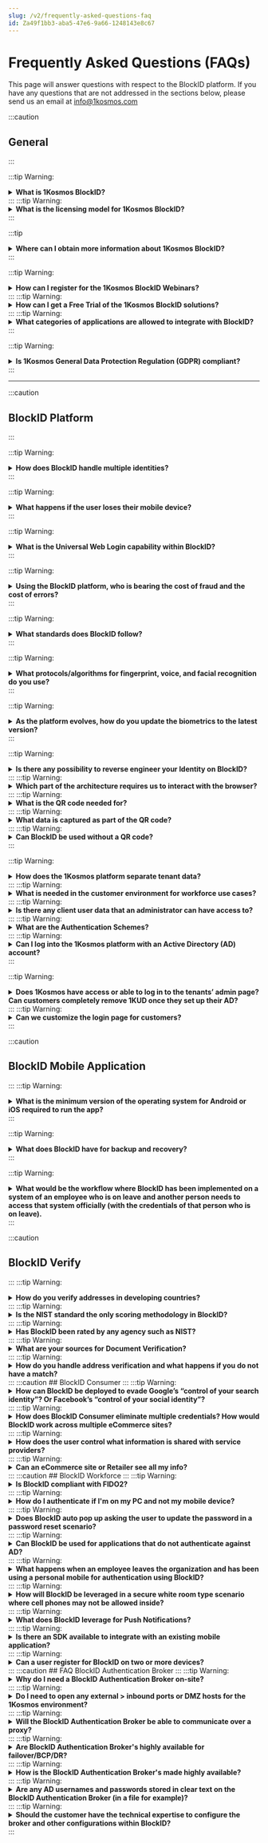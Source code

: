 ```yaml
---
slug: /v2/frequently-asked-questions-faq
id: Za49f1bb3-aba5-47e6-9a66-1248143e8c67
---
```

# Frequently Asked Questions (FAQs)

This page will answer questions with respect to the BlockID platform. If you have any questions that are not addressed in the sections below, please send us an email at <info@1kosmos.com>

:::caution
## General
:::

:::tip Warning:
<details>
<summary><b>What is 1Kosmos BlockID?</b></summary>
<br />
1Kosmos BlockID provides cloud-based identity solutions that leverage biometrics for passwordless user authentication. It uses Blockchain technology for secure and passwordless access to the applications.
</details>
:::
:::tip Warning:
<details>
<summary><b>What is the licensing model for 1Kosmos BlockID?</b></summary>
<br />

1Kosmos BlockID has three separate offerings and each offering has a different pricing plan. Please contact <sales@1kosmos.com> for further pricing information.
</details>
:::

:::tip 
<details>
<summary>
<b>Where can I obtain more information about 1Kosmos BlockID?</b>
</summary>

<br />
    
Visit the **Why BlockID**, **Solutions**, and **Insights** sections from the [1Kosmos](https://www.1kosmos.com/) site. Also, visit the 1Kosmos [BlockID Documentation](https://1kosmos.document360.io/docs) site for in-depth information on each BlockID product. Please contact us on info@1kosmos.com for further information.
</details>
:::

:::tip Warning:
<details>
<summary><b>How can I register for the 1Kosmos BlockID Webinars?</b></summary>
<br />
 
Check out our [Webinar](https://www.1kosmos.com/insights/webinars) page to access the existing webinars and register for the upcoming webinars.
</details>
:::
:::tip Warning:
<details>
<summary><b>How can I get a Free Trial of the 1Kosmos BlockID solutions?</b></summary>
<br />
    
Visit the [BlockID Free Trial](https://www.1kosmos.com/blockid-free-trial) page and **Sign up** to get a free trial of our 1Kosmos BlockID solutions.
</details>
:::
:::tip Warning:
<details>
<summary><b>What categories of applications are allowed to integrate with BlockID?</b></summary>
<br />
 
1Kosmos BlockID integrates with numerous cloud applications, leading SSO and cloud platforms, along with PAM technologies, Hardware Tokens, Operating Systems, and Remote Access providers. Check out our [Integrations](https://www.1kosmos.com/workforce-solutions/integrations) page to check the list of categories of applications 1Kosmos BlockID can integrate.
</details>
:::

:::tip Warning:    
<details>
<summary><b>Is 1Kosmos General Data Protection Regulation (GDPR) compliant?</b>
</summary>
<br />

The 1Kosmos platform is built with the [Privacy by Design](https://gdpr-info.eu/issues/privacy-by-design/) term of [GDPR](https://gdpr-info.eu/). The Information storage is de-risked with user-managed encryption and adheres to [GDPR Article 25](https://gdpr-info.eu/issues/privacy-by-design/).
</details>
:::


* * * 
:::caution
## BlockID Platform
:::

:::tip Warning:
<details>
<summary><b>How does BlockID handle multiple identities?</b></summary>
<br />
BlockID manages a concept called "<b>User Personas</b>". Multiple identities of a user can be mapped to multiple personas and be under a single master user profile called "<b>Person</b>".
</details>
:::

:::tip Warning:
<details>
<summary><b>What happens if the user loses their mobile device?</b></summary>
<br />
The information on the BlockID platform can all be recovered using a recovery phrase and your biometric. A user can download a new version of the app on their new mobile device and then enter their recovery phrase, authenticate with their biometrics to get access to their identity vault.
</details>
:::

:::tip Warning:
<details>
<summary><b>What is the Universal Web Login capability within BlockID?</b></summary>
<br />
The process will take less than 30 minutes to set up, and involves downloading the BlockID Login integration SDK onto the site. This will then allow the site to generate a QR code that can then be scanned by the user using their mobile device.
</details>
:::

:::tip Warning:
<details>
<summary><b>Using the BlockID platform, who is bearing the cost of fraud and the cost of errors?</b></summary>
<br />
This product interacts with the existing security system and fraud prevention of the commercial enterprise. A service provider will bear the cost of any fraud. However, replacing credentials with biometrics and moving the repository from a single database to a blockchain significantly reduces the risk of fraud and the cost of errors.
</details>
:::

:::tip Warning:
<details>
<summary><b>What standards does BlockID follow?</b></summary>
<br />
We follow W3C, FIDO2, NIST IAL, and AAL standards.
</details>
:::
 
:::tip Warning:
<details>
<summary><b>What protocols/algorithms for fingerprint, voice, and facial recognition do you use?</b></summary>
<br />
We use the inbuilt biometrics, if available, for the fingerprint. For the voice and matching the facial biometrics to your vault, we use our BlockID facial and voice metrics that use Microsoft Cognitive Artificial Intelligence (AI).
</details>
:::

:::tip Warning:
<details>
<summary><b>As the platform evolves, how do you update the biometrics to the latest version?</b></summary>
<br />
If the biometrics are updated, BlockID releases a new version of the mobile app and will be updated on every user's smartphone as part of their app update process.
</details>
:::

:::tip Warning:
<details>
<summary><b>Is there any possibility to reverse engineer your Identity on BlockID?</b></summary>
<br />
No, the data is stored in an encrypted format using ECDSA encryption.
</details>
:::
:::tip Warning:
<details>
<summary><b>Which part of the architecture requires us to interact with the browser?</b></summary>
<br />
The architecture that interacts with a web browser is when the QR code is presented on screen. The data that is transmitted isn't browser-specific, currently uses javascript.
</details>
:::
:::tip Warning:
<details>
<summary><b>What is the QR code needed for?</b></summary>
<br />
The QR code is needed to initialize the app to know what information is being asked for and which service and scope it is being provided to.
</details>
:::
:::tip Warning:
<details>
<summary><b>What data is captured as part of the QR code?</b></summary>
<br />
A QR code consists of four main data elements. These are:
<ul>
<li><b>Scope</b> - A scope details what needs to be queried from the user's identity safe from the mobile device. Typically this would consist of First Name, Last Name, UserId, Date of Birth, etc.
</li>
<li><b>Factor</b></li> - Factor identifies which type of biometric the user needs must provide to authenticate, i.e., either the face, fingerprint, or voice. 
<li><b>Public Key</b></li> - This is the public key of the requesting party.
<li><b>URL</b></li> - The URL specifies the endpoint that the mobile app will need to use to send the authentication request to.
</ul>
</details>
:::
:::tip Warning:
<details>
<summary><b>Can BlockID be used without a QR code?</b></summary>
<br />
Yes, BlockID can work without a QR Code. It supports legacy username & password, USERNAME+PUSH, external systems, and tokens such as RADIUS, Yubikey, SecurID, and OneSpan. For a passwordless experience, a QR code allows the end-user to authenticate into any system, whether it is the first time or a repeat login. Without a QR code, a legacy method of "linking" becomes necessary. Thus, a QR code is recommended to make the customer experience better and more secure.
</details>
:::

:::tip Warning:
<details>
<summary><b>How does the 1Kosmos platform separate tenant data?</b></summary>
<br />
BlockID segregates the data for each tenant in their own permission blockchain. This keeps logical and physical data seperation for each tenant.
</details>
:::
:::tip Warning:
<details>
<summary><b>What is needed in the customer environment for workforce use cases?</b></summary>
<br />
There are two applications needed in a customer environment
<ul>
<li><b>BlockID Authentication Broker</b> - This is the single interface that allows us to communicate with AD.
<ul>
<li>This allows us to communicate with the Microsoft NDES service to issue smartcard certificates.
</li>
</ul>
</li>
</ul>
Also, the BlockID Workforce mobile application needs to be downloaded and used by individual users.
</details>
:::
:::tip Warning:

<details>
<summary><b>Is there any client user data that an administrator can have access to?</b>
</summary>
<br />
1Kosmos cannot see any user data as it is not stored in our cloud.
<ul>
<li> User private data is protected with the user's private key which resides on their phone.</li>
<li> No AD or other <b>internal</b> company data is stored in the cloud.</li>
<li> Many other products will copy your AD user attributes to their cloud. BlockID does not.</li>
</ul>
</details>
:::
:::tip Warning:
<details>
<summary><b>What are the Authentication Schemes?</b></summary>
<br />
Authentication schemes are used to authenticate users into the platform. An authentication scheme can be configured for tenants (Customers) based on their needs. For example, <b>Customer 1</b> can use <b>Active Directory (AD)</b> while <b>Customer 2</b> can use <b>1Kosmos User Directory (1KUD)</b>.
</details>
:::
:::tip Warning:
<details>
<summary><b>Can I log into the 1Kosmos platform with an Active Directory (AD) account?</b></summary>
<br />
Yes, once the platform is configured with a client AD, the accounts associated with that Active Directory can be used to authenticate within the platform.
</details>
:::

:::tip Warning:
<details>
<summary><b>Does 1Kosmos have access or able to log in to the tenants’ admin page? Can customers completely remove 1KUD once they set up their AD?</b></summary>
<br />
1KUD is for the customers who do not have an LDAP or AD server of their own (or do not wish to self manage the user details anymore) and want us to store their legacy users. They could configure BlockID to communicate with the local AD where they store their own user base.
</details>
:::
:::tip Warning:
<details>
<summary><b>Can we customize the login page for customers?</b></summary>
<br />
Yes, the login pages are customizable.
</details>
:::

:::caution
## BlockID Mobile Application
:::
:::tip Warning:
<details>
<summary><b>What is the minimum version of the operating system for Android or iOS required to run the app?</b>
</summary>
<br />
To run the BlockID mobile app, we need an iPhone running on <b>IOS 12.3.1</b> or higher and an Android mobile phone running on <b>Android 6.0 or later</b>.
</details>
:::    

:::tip Warning:
<details>
<summary><b>What does BlockID have for backup and recovery?</b>
</summary>
<br />
BlockID provides a Service Level Agreement (SLA) availability of 99.8%. Our service manages our deployment for our customers across regions and provides automated backup and recovery.
</details>
:::    
    
:::tip Warning:
<details>
<summary><b>What would be the workflow where BlockID has been implemented on a system of an employee who is on leave and another person needs to access that system officially (with the credentials of that person who is on leave).</b>
</summary>
<br />
In this case, get the Admin login credentials (username and password) from IT after respective approvals are in place.
</details>
:::     
    
:::caution
## BlockID Verify
:::
:::tip Warning:
<details>
<summary><b>How do you verify addresses in developing countries?</b>
</summary>
<br />
Similar to the United States, BlockID Verify will need to integrate with a source of truth from that country. This integration can be configured on the platform.
</details>
:::    
:::tip Warning:    
<details>
<summary><b>Is the NIST standard the only scoring methodology in BlockID?</b>
</summary>
<br />
BlockID also includes an identity trust score that factors NIST as well as other parameters. Both the assurance level of NIST and the trust score for a user is available.
</details>
:::
:::tip Warning:    
<details>
<summary><b>Has BlockID been rated by any agency such as NIST?</b>
</summary>
<br />
We use the guidelines set forth by NIST 800 63-3.
</details>
:::
:::tip Warning:    
<details>
<summary><b>What are your sources for Document Verification?</b>
</summary>
<br />
A typical document verification platform is a central entity that allows BlockID to verify authenticity through an API. Some examples include AAMVA, Melissa, IDDataWeb, etc. They vary depending on the country of origin. Each system of record is from an issuing authority.
</details>
:::
:::tip Warning:    
<details>
<summary><b>How do you handle address verification and what happens if you do not have a match?</b>
</summary>
<br />
We verify addresses with third party services (US Postal Service + Melissa). If there isn't a match, it triggers a manual process where additional documentation is requested from utilities and/or phone services and matched.
</details>
:::
:::caution  
## BlockID Consumer
:::
:::tip Warning:    
<details>
<summary><b>How can BlockID be deployed to evade Google’s “control of your search identity”? Or Facebook’s “control of your social identity”?</b>
</summary>
<br />
By not having any log-ins from Google or Facebook, you will not be using the same log-ins that allow those, and other companies, to track which pages you are using while browsing in a private or incognito mode with access to your web applications. All information about the user will be stored in an identity vault.
</details>
:::
:::tip Warning:    
<details>
<summary><b>How does BlockID Consumer eliminate multiple credentials?  How would BlockID work across multiple eCommerce sites?</b>
</summary>
<br />
A single BlockID credential can be used to authenticate across multiple sites. This is possible because the single credential resides on the blockchain. This is in contrast with having a credential stored in the individual website's databases.
</details>
:::
:::tip Warning:    
<details>
<summary><b>How does the user control what information is shared with service providers?</b>
</summary>
<br />
BlockID uses a concept of scopes which includes all the user information criteria. As part of the scope, every data request from a service provider has to have one or multiple scopes defined. So, for example, if a website is requesting a user credential for logon, the user would see that the website is asking for their "FirstName" and "LastName" as part of the scope in the request.
</details>
:::
:::tip Warning:    
<details>
<summary><b>Can an eCommerce site or Retailer see all my info?</b>
</summary>
<br />
Only if the information is explicitly shared by the user. All the information shared by the user would be shown as part of the scope defined in the request.
</details>
:::
:::caution 
## BlockID Workforce
:::
:::tip Warning:    
<details>
<summary><b>Is BlockID compliant with FIDO2?</b>
</summary>
<br />
Yes, the BlockID solution is compliant with FIDO2 UAF.
</details>
:::
:::tip Warning:    
<details>
<summary><b>How do I authenticate if I'm on my PC and not my mobile device?</b>
</summary>
<br />
BlockID can be used to authenticate a user using an OTP which can be generated and emailed to a user if a mobile device is not present. We only recommend using this solution if you are using MFA with a legacy system.
</details>
:::
:::tip Warning:    
<details>
<summary><b>Does BlockID auto pop up asking the user to update the password in a password reset scenario?</b>
</summary>
<br />
The user gets a popup on windows ahead of time-based on the policy set for the organization. They can either reset the password on Windows or the BlockID app.
</details>
:::
:::tip Warning:    
<details>
<summary><b>Can BlockID be used for applications that do not authenticate against AD?</b>
</summary>
<br />
The application can leverage BlockID and can integrate using SAML.
</details>
:::
:::tip Warning:    
<details>
<summary><b>What happens when an employee leaves the organization and has been using a personal mobile for authentication using BlockID?</b>
</summary>
<br />
The BlockID app is disabled upon disabling the AD account of the employee.
</details>
:::
:::tip Warning:    
<details>
<summary><b>How will BlockID be leveraged in a secure white room type scenario where cell phones may not be allowed inside?</b>
</summary>
<br />
This is a part of our roadmap where biometric-based authentication can be leveraged via laptops/workstations so that mobile phones will not be a dependency.
</details>
:::
:::tip Warning:    
<details>
<summary><b>What does BlockID leverage for Push Notifications?</b>
</summary>
<br />
BlockID uses Apple Push Notification Service (APNS) on iOS devices, or via Firebase Cloud Messaging (FCM) on Android devices.
</details>
:::
:::tip Warning:    
<details>
<summary><b>Is there an SDK available to integrate with an existing mobile application?</b>
</summary>
<br />
Yes, BlockID does have an SDK to integrate with mobile application.
</details>
:::
:::tip Warning:    
<details>
<summary><b>Can a user register for BlockID on two or more devices?</b>
</summary>
<br />
Yes, a user could have multiple devices. The Private Key is unique to each registration for the user. The DID will be created per device registered and mapped to the same userID.
</details>
:::
:::caution   
## FAQ BlockID Authentication Broker
:::
:::tip Warning:    
<details>
<summary><b>Why do I need a BlockID Authentication Broker on-site?</b>
</summary>
<br />
A BlockID Authentication Broker is installed on a client environment to allow the BlockID Admin Console (running in the cloud) to communicate within a client’s environment. All connections made by the Broker are outbound and there is no need for any inbound connectivity into the company's network. The BlockID Authentication Broker communicates **outbound** only and handles the flow of encrypted traffic between the Credential Provider (on windows), NDES, AD, and the 1Kosmos cloud.
</details>
:::
:::tip Warning:    
<details>
<summary><b>Do I need to open any external > inbound ports or DMZ hosts for the 1Kosmos environment?</b>
</summary>
<br />
No - no firewall ports or network changes are required.
</details>
:::
:::tip Warning:    
<details>
<summary><b>Will the BlockID Authentication Broker be able to communicate over a proxy?</b>
</summary>
<br />
Yes - the BlockID Authentication Broker is proxy enabled and supports proxy authentication. Both the BlockID Authentication Broker and BlockID Credential Provider (for Windows workstations) can use a proxy to talk to the 1Kosmos cloud.
</details>
:::
:::tip Warning:    
<details>
<summary><b>Are BlockID Authentication Broker's highly available for failover/BCP/DR?</b>
</summary>
<br />
Yes - they can be deployed to be as highly available as the customer needs. 
</details>
:::
:::tip Warning:    
<details>
<summary><b>How is the BlockID Authentication Broker's made highly available?</b>
</summary>
<br />
Multiple instances of the broker can run in parallel. There is no need for a load balancer as they handle the communication between the client environment and the 1Kosmos cloud automatically. 
</details>
:::
:::tip Warning:    
<details>
<summary><b>Are any AD usernames and passwords stored in clear text on the BlockID Authentication Broker (in a file for example)?</b>
</summary>
<br />
1Kosmos does not store any username and password especially if the configuration is set up with Active Directory. We only use the BlockID Authentication Broker to authenticate the user and not to store the credentials. 
</details>
:::
:::tip Warning:    
<details>
<summary><b>Should the customer have the technical expertise to configure the broker and other configurations within BlockID?</b>
</summary>
<br />
The configuration that is done on the BlockID platform is straightforward. The detailed guides are also available for a user to perform the configuration by themselves. The setup in the BlockID platform can be done in minutes.
</details>
:::

